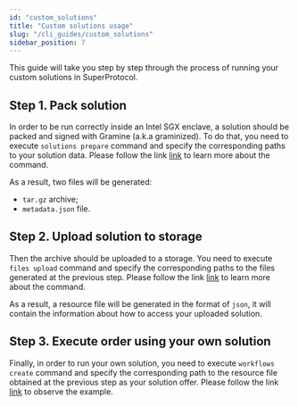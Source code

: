 ```yaml
---
id: "custom_solutions"
title: "Custom solutions usage"
slug: "/cli_guides/custom_solutions"
sidebar_position: 7
---
```


This guide will take you step by step through the process of running your custom solutions in SuperProtocol.


## Step 1. Pack solution

In order to be run correctly inside an Intel SGX enclave, a solution should be packed and signed with Gramine (a.k.a graminized).
To do that, you need to execute `solutions prepare` command and specify the corresponding paths to your solution data.
Please follow the link [link](/developers/cli_commands/solutions/prepare) to learn more about the command.

As a result, two files will be generated:
* `tar.gz` archive;
* `metadata.json` file.

## Step 2. Upload solution to storage

Then the archive should be uploaded to a storage. You need to execute `files upload` command and specify the corresponding paths to the files generated at the previous step.
Please follow the link [link](/developers/cli_commands/files/upload) to learn more about the command.

As a result, a resource file will be generated in the format of `json`, it will contain the information about how to access your uploaded solution.

## Step 3. Execute order using your own solution

Finally, in order to run your own solution, you need to execute `workflows create` command and specify the corresponding path to the resource file obtained at the previous step as your solution offer.
Please follow the link [link](https://docs.superprotocol.com/developers/cli_commands/workflows/create#example-using-own-solution-and-data) to observe the example.

